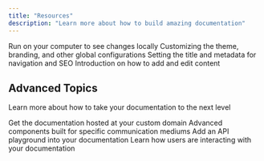 ```yaml
---
title: "Resources"
description: "Learn more about how to build amazing documentation"
---
```


<CardGroup>
  <Card
    title="Development"
    icon="rectangle-terminal"
    href="https://mintlify.com/docs/development"
  >
    Run on your computer to see changes locally
  </Card>
  <Card
    title="Global Settings"
    icon="sliders"
    href="https://mintlify.com/docs/settings/global"
  >
    Customizing the theme, branding, and other global configurations
  </Card>
  <Card
    title="Page Titles and Metadata"
    icon="heading"
    href="https://mintlify.com/docs/settings/page"
  >
    Setting the title and metadata for navigation and SEO
  </Card>
  <Card
    title="Writing Content"
    icon="pen-nib"
    href="https://mintlify.com/docs/components/overview"
  >
    Introduction on how to add and edit content
  </Card>
</CardGroup>

## Advanced Topics

Learn more about how to take your documentation to the next level

<CardGroup>
  <Card
    title="Custom Domains"
    icon="browser"
    href="https://mintlify.com/docs/settings/custom-domain/subdomain"
  >
    Get the documentation hosted at your custom domain
  </Card>
  <Card
    title="Advanced Components"
    icon="paintbrush-pencil"
    href="https://mintlify.com/docs/components/advanced/accordion"
  >
    Advanced components built for specific communication mediums
  </Card>
  <Card
    title="API Components"
    icon="square-code"
    href="https://mintlify.com/docs/api-components/overview"
  >
    Add an API playground into your documentation
  </Card>
  <Card
    title="Analytics"
    icon="chart-mixed"
    href="https://mintlify.com/docs/analytics/supported-integrations"
  >
    Learn how users are interacting with your documentation
  </Card>
</CardGroup>
